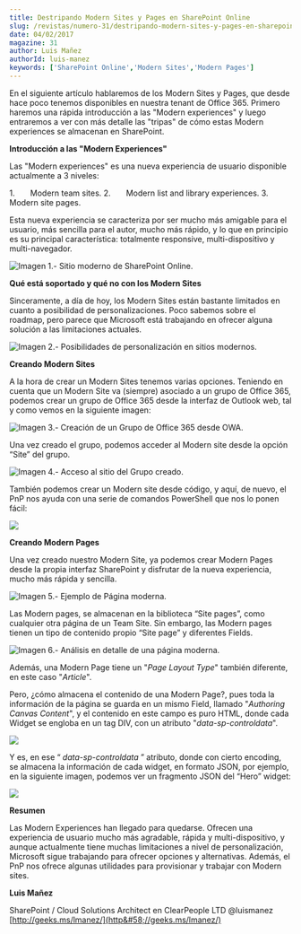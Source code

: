 ```yaml
---
title: Destripando Modern Sites y Pages en SharePoint Online
slug: /revistas/numero-31/destripando-modern-sites-y-pages-en-sharepoint-online
date: 04/02/2017
magazine: 31
author: Luis Mañez
authorId: luis-manez
keywords: ['SharePoint Online','Modern Sites','Modern Pages']
---
```



<ArticleHeader frontmatter={props.pageContext.frontmatter} />



En el siguiente artículo hablaremos de los Modern Sites y Pages, que desde hace poco tenemos disponibles en nuestra tenant de Office 365. Primero haremos una rápida introducción a las "Modern experiences" y luego entraremos a ver con más detalle las "tripas" de cómo estas Modern experiences se almacenan en SharePoint.

**Introducción a las "Modern Experiences"**

Las "Modern experiences" es una nueva experiencia de usuario disponible actualmente a 3 niveles:

1.       Modern team sites.
2.       Modern list and library experiences.
3.       Modern site pages.

Esta nueva experiencia se caracteriza por ser mucho más amigable para el usuario, más sencilla para el autor, mucho más rápido, y lo que en principio es su principal característica: totalmente responsive, multi-dispositivo y multi-navegador.

![Imagen 1.- Sitio moderno de SharePoint Online.](../../../images/numero31/destripando-modern-sites-y-pages-en-sharepoint-online/imagea.png)

**Qué está soportado y qué no con los Modern Sites**

Sinceramente, a día de hoy, los Modern Sites están bastante limitados en cuanto a posibilidad de personalizaciones. Poco sabemos sobre el roadmap, pero parece que Microsoft está trabajando en ofrecer alguna solución a las limitaciones actuales.

![Imagen 2.- Posibilidades de personalización en sitios modernos.](../../../images/numero31/destripando-modern-sites-y-pages-en-sharepoint-online/imageb.png)

**Creando Modern Sites**

A la hora de crear un Modern Sites tenemos varias opciones. Teniendo en cuenta que un Modern Site va (siempre) asociado a un grupo de Office 365, podemos crear un grupo de Office 365 desde la interfaz de Outlook web, tal y como vemos en la siguiente imagen:

![Imagen 3.- Creación de un Grupo de Office 365 desde OWA.](../../../images/numero31/destripando-modern-sites-y-pages-en-sharepoint-online/imagec.png)

Una vez creado el grupo, podemos acceder al Modern site desde la opción “Site” del grupo.

![Imagen 4.- Acceso al sitio del Grupo creado.](../../../images/numero31/destripando-modern-sites-y-pages-en-sharepoint-online/imaged.png)

También podemos crear un Modern site desde código, y aquí, de nuevo, el PnP nos ayuda con una serie de comandos PowerShell que nos lo ponen fácil:

![](../../../images/numero31/destripando-modern-sites-y-pages-en-sharepoint-online/imagee.png)

**Creando Modern Pages**

Una vez creado nuestro Modern Site, ya podemos crear Modern Pages desde la propia interfaz SharePoint y disfrutar de la nueva experiencia, mucho más rápida y sencilla.

![Imagen 5.- Ejemplo de Página moderna.](../../../images/numero31/destripando-modern-sites-y-pages-en-sharepoint-online/imagef.png)

Las Modern pages, se almacenan en la biblioteca “Site pages”, como cualquier otra página de un Team Site. Sin embargo, las Modern pages tienen un tipo de contenido propio “Site page” y diferentes Fields.

![Imagen 6.- Análisis en detalle de una página moderna.](../../../images/numero31/destripando-modern-sites-y-pages-en-sharepoint-online/image10.png)

Además, una Modern Page tiene un "*Page Layout Type*" también diferente, en este caso "*Article*".

Pero, ¿cómo almacena el contenido de una Modern Page?, pues toda la información de la página se guarda en un mismo Field, llamado "*Authoring Canvas Content*", y el contenido en este campo es puro HTML, donde cada Widget se engloba en un tag DIV, con un atributo "*data-sp-controldata*".​

![](../../../images/numero31/destripando-modern-sites-y-pages-en-sharepoint-online/image11.png)

Y es, en ese “ *data-sp-controldata* ” atributo, donde con cierto encoding, se almacena la información de cada widget, en formato JSON, por ejemplo, en la siguiente imagen, podemos ver un fragmento JSON del “Hero” widget:

![](../../../images/numero31/destripando-modern-sites-y-pages-en-sharepoint-online/image12.png)

**Resume​n**

Las Modern Experiences han llegado para quedarse. Ofrecen una experiencia de usuario mucho más agradable, rápida y multi-dispositivo, y aunque actualmente tiene muchas limitaciones a nivel de personalización, Microsoft sigue trabajando para ofrecer opciones y alternativas. Además, el PnP nos ofrece algunas utilidades para provisionar y trabajar con Modern sites.



**Luis Mañez**

SharePoint / Cloud Solutions Architect en ClearPeople LTD
 @luismanez
 [http://geeks.ms/lmanez/](http&#58;//geeks.ms/lmanez/)​

